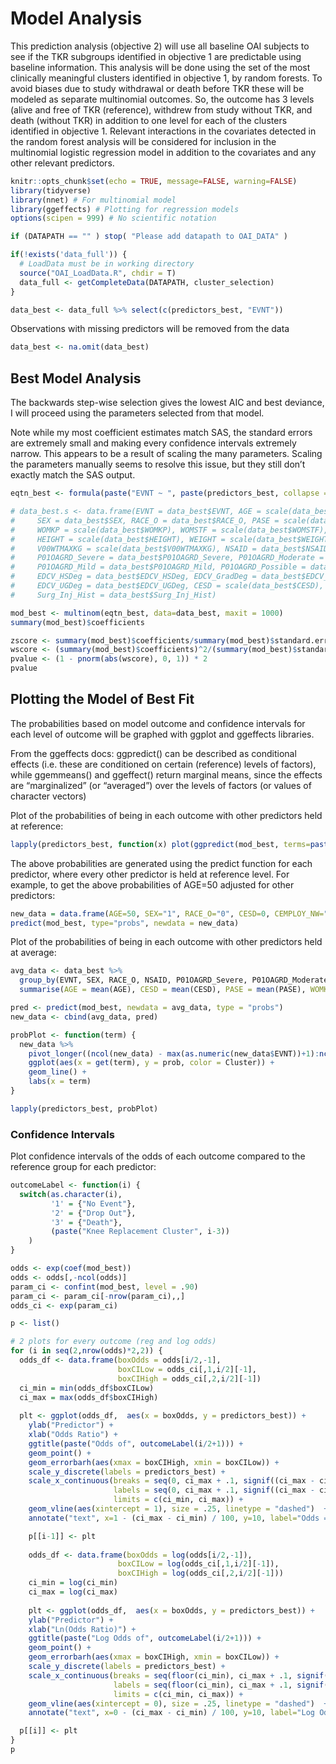 # Model Analysis

This prediction analysis (objective 2) will use all baseline OAI subjects to see if the TKR subgroups identified in objective 1 are predictable using baseline information. This analysis will be done using the set of the most clinically meaningful clusters identified in objective 1, by random forests. To avoid biases due to study withdrawal or death before TKR these will be modeled as separate multinomial outcomes. So, the outcome has 3 levels (alive and free of TKR (reference), withdrew from study without TKR, and death (without TKR) in addition to one level for each of the clusters identified in objective 1. Relevant interactions in the covariates detected in the random forest analysis will be considered for inclusion in the multinomial logistic regression model in addition to the covariates and any other relevant predictors.

```r
knitr::opts_chunk$set(echo = TRUE, message=FALSE, warning=FALSE)
library(tidyverse)
library(nnet) # For multinomial model
library(ggeffects) # Plotting for regression models
options(scipen = 999) # No scientific notation
```

```r
if (DATAPATH == "" ) stop( "Please add datapath to OAI_DATA" )

if(!exists('data_full')) {
  # LoadData must be in working directory
  source("OAI_LoadData.R", chdir = T) 
  data_full <- getCompleteData(DATAPATH, cluster_selection)
}

data_best <- data_full %>% select(c(predictors_best, "EVNT"))
```

Observations with missing predictors will be removed from the data

```r
data_best <- na.omit(data_best)
```

## Best Model Analysis

The backwards step-wise selection gives the lowest AIC and best deviance, I will proceed using the parameters selected from that model.

Note while my most coefficient estimates match SAS, the standard errors are extremely small and making every confidence intervals extremely narrow. This appears to be a result of scaling the many parameters. Scaling the parameters manually seems to resolve this issue, but they still don't exactly match the SAS output.

```r
eqtn_best <- formula(paste("EVNT ~ ", paste(predictors_best, collapse = " + "), "+ WEIGHT:HEIGHT"))

# data_best.s <- data.frame(EVNT = data_best$EVNT, AGE = scale(data_best$AGE), 
#     SEX = data_best$SEX, RACE_O = data_best$RACE_O, PASE = scale(data_best$PASE), 
#     WOMKP = scale(data_best$WOMKP), WOMSTF = scale(data_best$WOMSTF), 
#     HEIGHT = scale(data_best$HEIGHT), WEIGHT = scale(data_best$WEIGHT), 
#     V00WTMAXKG = scale(data_best$V00WTMAXKG), NSAID = data_best$NSAID,
#     P01OAGRD_Severe = data_best$P01OAGRD_Severe, P01OAGRD_Moderate = data_best$P01OAGRD_Moderate, 
#     P01OAGRD_Mild = data_best$P01OAGRD_Mild, P01OAGRD_Possible = data_best$P01OAGRD_Possible,
#     EDCV_HSDeg = data_best$EDCV_HSDeg, EDCV_GradDeg = data_best$EDCV_GradDeg,
#     EDCV_UGDeg = data_best$EDCV_UGDeg, CESD = scale(data_best$CESD), 
#     Surg_Inj_Hist = data_best$Surg_Inj_Hist)

mod_best <- multinom(eqtn_best, data=data_best, maxit = 1000)
summary(mod_best)$coefficients
```

```r
zscore <- summary(mod_best)$coefficients/summary(mod_best)$standard.errors
wscore <- (summary(mod_best)$coefficients)^2/(summary(mod_best)$standard.errors)^2
pvalue <- (1 - pnorm(abs(wscore), 0, 1)) * 2
pvalue
```

## Plotting the Model of Best Fit

The probabilities based on model outcome and confidence intervals for each level of outcome will be graphed with ggplot and ggeffects libraries.

From the ggeffects docs: ggpredict() can be described as conditional effects (i.e. these are conditioned on certain (reference) levels of factors), while ggemmeans() and ggeffect() return marginal means, since the effects are "marginalized" (or "averaged") over the levels of factors (or values of character vectors)

Plot of the probabilities of being in each outcome with other predictors held at reference:

```r
lapply(predictors_best, function(x) plot(ggpredict(mod_best, terms=paste(x, "[all]"), ci.lvl = .90)))
```

The above probabilities are generated using the predict function for each predictor, where every other predictor is held at reference level. For example, to get the above probabilities of AGE=50 adjusted for other predictors:

```r
new_data = data.frame(AGE=50, SEX="1", RACE_O="0", CESD=0, CEMPLOY_NW="0", PASE=0, WOMKP=0,WOMSTF=0, HEIGHT=0, WEIGHT=0, NSAID="0", P01OAGRD_Severe="0", P01OAGRD_Moderate="0", P01OAGRD_Mild="0", P01OAGRD_Possible="0", EDCV_HSDeg="0", EDCV_GradDeg="0", EDCV_UGDeg="0", V00WTMAXKG=0, Surg_Inj_Hist="0")
predict(mod_best, type="probs", newdata = new_data)
```

Plot of the probabilities of being in each outcome with other predictors held at average:

```r
avg_data <- data_best %>% 
  group_by(EVNT, SEX, RACE_O, NSAID, P01OAGRD_Severe, P01OAGRD_Moderate, P01OAGRD_Mild, P01OAGRD_Possible, EDCV_GradDeg, EDCV_UGDeg, EDCV_HSDeg, Surg_Inj_Hist) %>%
  summarise(AGE = mean(AGE), CESD = mean(CESD), PASE = mean(PASE), WOMKP = mean(WOMKP), WOMSTF = mean(WOMSTF), HEIGHT = mean(HEIGHT), WEIGHT = mean(WEIGHT), V00WTMAXKG = mean(V00WTMAXKG))

pred <- predict(mod_best, newdata = avg_data, type = "probs")
new_data <- cbind(avg_data, pred)

probPlot <- function(term) {
  new_data %>%
    pivot_longer((ncol(new_data) - max(as.numeric(new_data$EVNT))+1):ncol(new_data), names_to = "Cluster", values_to = "prob") %>%
    ggplot(aes(x = get(term), y = prob, color = Cluster)) +
    geom_line() +
    labs(x = term)
}

lapply(predictors_best, probPlot)
```

### Confidence Intervals

Plot confidence intervals of the odds of each outcome compared to the reference group for each predictor:

```r
outcomeLabel <- function(i) {
  switch(as.character(i),
         '1' = {"No Event"},
         '2' = {"Drop Out"},
         '3' = {"Death"},
         (paste("Knee Replacement Cluster", i-3))
    )
}

odds <- exp(coef(mod_best))
odds <- odds[,-ncol(odds)]
param_ci <- confint(mod_best, level = .90)
param_ci <- param_ci[-nrow(param_ci),,]
odds_ci <- exp(param_ci)

p <- list()

# 2 plots for every outcome (reg and log odds)
for (i in seq(2,nrow(odds)*2,2)) {
  odds_df <- data.frame(boxOdds = odds[i/2,-1],
                        boxCILow = odds_ci[,1,i/2][-1],
                        boxCIHigh = odds_ci[,2,i/2][-1])
  ci_min = min(odds_df$boxCILow)
  ci_max = max(odds_df$boxCIHigh)
  
  plt <- ggplot(odds_df,  aes(x = boxOdds, y = predictors_best)) + 
    ylab("Predictor") +
    xlab("Odds Ratio") +
    ggtitle(paste("Odds of", outcomeLabel(i/2+1))) + 
    geom_point() + 
    geom_errorbarh(aes(xmax = boxCIHigh, xmin = boxCILow)) +
    scale_y_discrete(labels = predictors_best) +
    scale_x_continuous(breaks = seq(0, ci_max + .1, signif((ci_max - ci_min) / 10, 3)),
                       labels = seq(0, ci_max + .1, signif((ci_max - ci_min) / 10, 3)), 
                       limits = c(ci_min, ci_max)) +
    geom_vline(aes(xintercept = 1), size = .25, linetype = "dashed")  + 
    annotate("text", x=1 - (ci_max - ci_min) / 100, y=10, label="Odds = 1", angle=90)

    p[[i-1]] <- plt
    
    odds_df <- data.frame(boxOdds = log(odds[i/2,-1]),
                        boxCILow = log(odds_ci[,1,i/2][-1]),
                        boxCIHigh = log(odds_ci[,2,i/2][-1]))
    ci_min = log(ci_min)
    ci_max = log(ci_max)
    
    plt <- ggplot(odds_df,  aes(x = boxOdds, y = predictors_best)) + 
    ylab("Predictor") +
    xlab("Ln(Odds Ratio)") +
    ggtitle(paste("Log Odds of", outcomeLabel(i/2+1))) + 
    geom_point() + 
    geom_errorbarh(aes(xmax = boxCIHigh, xmin = boxCILow)) +
    scale_y_discrete(labels = predictors_best) +
    scale_x_continuous(breaks = seq(floor(ci_min), ci_max + .1, signif((ci_max - ci_min) / 10, 3)),
                       labels = seq(floor(ci_min), ci_max + .1, signif((ci_max - ci_min) / 10, 3)), 
                       limits = c(ci_min, ci_max)) +
    geom_vline(aes(xintercept = 0), size = .25, linetype = "dashed")  + 
    annotate("text", x=0 - (ci_max - ci_min) / 100, y=10, label="Log Odds = 0", angle=90)

  p[[i]] <- plt
}
p
```